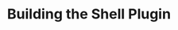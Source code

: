 ---
title: Building the Shell Plugin
description: This tutorial teaches you how to build a Shell Plugin for the coding agent.
---
